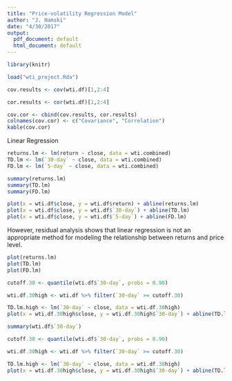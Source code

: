 ```yaml
---
title: "Price-volatility Regression Model"
author: "J. Hamski"
date: "4/30/2017"
output:
  pdf_document: default
  html_document: default
---
```


```r
library(knitr)
```

```r
load("wti_project.Rda")
```

```r
cov.results <- cov(wti.df)[1,2:4]

cor.results <- cor(wti.df)[1,2:4]

cov.cor <- cbind(cov.results, cor.results)
colnames(cov.cor) <- c("Covariance", "Correlation")
kable(cov.cor)
```



Linear Regression
```r
returns.lm <- lm(return ~ close, data = wti.combined)
TD.lm <- lm(`30-day` ~ close, data = wti.combined)
FD.lm <- lm(`5-day` ~ close, data = wti.combined)
```

```r
summary(returns.lm)
summary(TD.lm)
summary(FD.lm)
```

```r
plot(x = wti.df$close, y = wti.df$return) + abline(returns.lm)
plot(x = wti.df$close, y = wti.df$`30-day`) + abline(TD.lm)
plot(x = wti.df$close, y = wti.df$`5-day`) + abline(FD.lm)
```

However, residual analysis shows that linear regression is not an appropriate method for modeling the relationship between returns and price level. 
```r
plot(returns.lm)
plot(TD.lm)
plot(FD.lm)
```

```r
cutoff.30 <- quantile(wti.df$`30-day`, probs = 0.90)

wti.df.30high <- wti.df %>% filter(`30-day` >= cutoff.30) 

TD.lm.high <- lm(`30-day` ~ close, data = wti.df.30high)
plot(x = wti.df.30high$close, y = wti.df.30high$`30-day`) + abline(TD.lm.high)
```

```r
summary(wti.df$`30-day`)
```

```r
cutoff.30 <- quantile(wti.df$`30-day`, probs = 0.90)

wti.df.30high <- wti.df %>% filter(`30-day` >= cutoff.30) 

TD.lm.high <- lm(`30-day` ~ close, data = wti.df.30high)
plot(x = wti.df.30high$close, y = wti.df.30high$`30-day`) + abline(TD.lm.high)

```